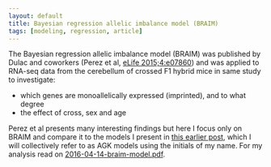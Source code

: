 ```yaml
---
layout: default
title: Bayesian regression allelic imbalance model (BRAIM)
tags: [modeling, regression, article]
---
```


The Bayesian regression allelic imbalance model (BRAIM) was published by Dulac and coworkers (Perez et al, [eLife 2015;4:e07860][Perez et al]) and was applied to RNA-seq data from the cerebellum of crossed F1 hybrid mice in same study to investigate:

* which genes are monoallelically expressed (imprinted), and to what degree
* the effect of cross, sex and age

Perez et al presents many interesting findings but here I focus only on BRAIM and compare it to the models I present in [this earlier post][binom models], which I will collectively refer to as AGK models using the initials of my name.  For my analysis read on [2016-04-14-braim-model.pdf][pdf].

[binom models]: {{ site.baseurl }}{% post_url /projects/monoallelic-brain/2016-02-19-binomial-models %}
[Perez et al]: http://elifesciences.org/content/4/e07860v2
[pdf]: {{ site.baseurl }}/assets/projects/monoallelic-brain/2016-04-14-braim-model.pdf
